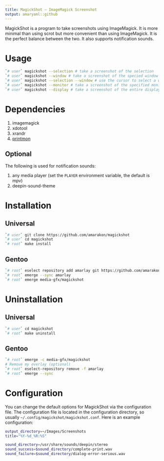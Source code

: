 ```yaml
---
title: MagickShot – ImageMagick Screenshot
output: amaryaml::github
---
```


MagickShot is a program to take screenshots using ImageMagick.
It is more minimal than using scrot but more convenient than using ImageMagick.
It is the perfect balance between the two.
It also supports notification sounds.

# Usage

```sh
`# user` magickshot --selection # take a screenshot of the selection
`# user` magickshot --window # take a screenshot of the specied window (default is focused window)
`# user` magickshot --selection --window # use the cursor to select a window to screenshot
`# user` magickshot --monitor # take a screenshot of the specified monitor (default option) (default is focused monitor, count starts from 0)
`# user` magickshot --display # take a screenshot of the entire display
```

# Dependencies

#. imagemagick
#. xdotool
#. xrandr
#. [printmon](https://github.com/amarakon/printmon)

## Optional

The following is used for notification sounds:

#. any media player (set the `PLAYER` environment variable, the default is mpv)
#. deepin-sound-theme

# Installation

## Universal

```sh
`# user` git clone https://github.com/amarakon/magickshot
`# user` cd magickshot
`# root` make install
```

## Gentoo

```sh
`# root` eselect repository add amarlay git https://github.com/amarakon/amarlay
`# root` emerge --sync amarlay
`# root` emerge media-gfx/magickshot
```

# Uninstallation

## Universal

```sh
`# user` cd magickshot
`# root` make uninstall
```

## Gentoo

```sh
`# root` emerge -c media-gfx/magickshot
# Remove my overlay (optional)
`# root` eselect-repository remove -f amarlay
`# root` emerge --sync
```

# Configuration

You can change the default options for MagickShot via the configuration file.
The configuration file is located in the configuration directory, so usually `~/.config/magickshot/magickshot.conf`.
Here is an example configuration:

```sh
output_directory=~/Images/Screenshots
title="%Y-%d_%R:%S"

sound_directory=/usr/share/sounds/deepin/stereo
sound_success=$sound_directory/complete-print.wav
sound_failure=$sound_directory/dialog-error-serious.wav
```
